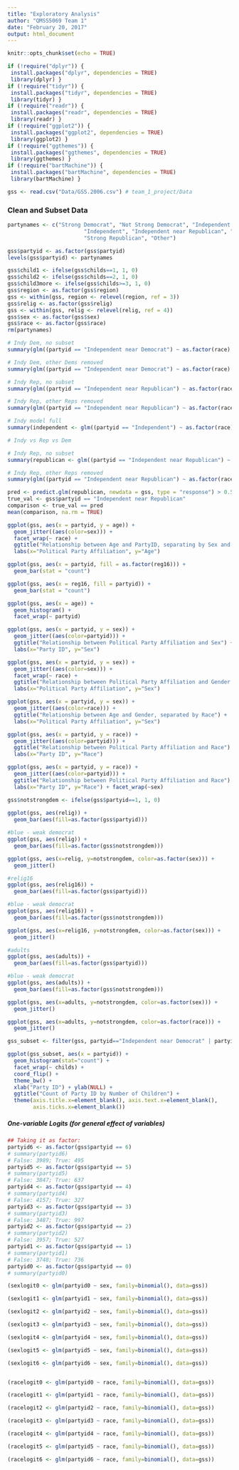 ```yaml
---
title: "Exploratory Analysis"
author: "QMSS5069 Team 1"
date: "February 20, 2017"
output: html_document
---
```


```r
knitr::opts_chunk$set(echo = TRUE)
```

```r

if (!require("dplyr")) {
 install.packages("dplyr", dependencies = TRUE)
 library(dplyr) }
if (!require("tidyr")) {
 install.packages("tidyr", dependencies = TRUE)
 library(tidyr) }
if (!require("readr")) {
 install.packages("readr", dependencies = TRUE)
 library(readr) }
if (!require("ggplot2")) {
 install.packages("ggplot2", dependencies = TRUE)
 library(ggplot2) }
if (!require("ggthemes")) {
 install.packages("ggthemes", dependencies = TRUE)
 library(ggthemes) }
if (!require("bartMachine")) {
 install.packages("bartMachine", dependencies = TRUE)
 library(bartMachine) }

```

```r

gss <- read.csv("Data/GSS.2006.csv") # team_1_project/Data

```

### Clean and Subset Data
```r

partynames <- c("Strong Democrat", "Not Strong Democrat", "Independent near Democrat", 
                        "Independent", "Independent near Republican", "Not Strong Republican", 
                        "Strong Republican", "Other")

gss$partyid <- as.factor(gss$partyid)
levels(gss$partyid) <- partynames

gss$child1 <- ifelse(gss$childs==1, 1, 0)
gss$child2 <- ifelse(gss$childs==2, 1, 0)
gss$child3more <- ifelse(gss$childs>=3, 1, 0)
gss$region <- as.factor(gss$region)
gss <- within(gss, region <- relevel(region, ref = 3))
gss$relig <- as.factor(gss$relig)
gss <- within(gss, relig <- relevel(relig, ref = 4))
gss$sex <- as.factor(gss$sex)
gss$race <- as.factor(gss$race)
rm(partynames)
```

```r
# Indy Dem, no subset
summary(glm((partyid == "Independent near Democrat") ~ as.factor(race) + (relig == 4) + (born == 2 | reg16 == 0) + sex + age + rincom06 + sex:rincom06 + prestg80 + degree + degree:as.factor(race) + marital + adults + child1 + child2 + child3more + union, family = binomial(link = "logit"), data = gss))

# Indy Dem, other Dems removed
summary(glm((partyid == "Independent near Democrat") ~ as.factor(race) + (relig == 4) + (born == 2 | reg16 == 0) + sex + age + rincom06 + sex:rincom06 + prestg80 + degree + degree:as.factor(race) + marital + adults + child1 + child2 + child3more + union, family = binomial(link = "logit"), data = gss, subset = !(gss$partyid %in% c("Strong Democrat", "Not Strong Democrat"))))

# Indy Rep, no subset
summary(glm((partyid == "Independent near Republican") ~ as.factor(race) + (relig == 4) + (born == 2 | reg16 == 0) + sex + age + rincom06 + sex:rincom06 + prestg80 + degree + degree:as.factor(race) + marital + adults + child1 + child2 + child3more + union, family = binomial(link = "logit"), data = gss))

# Indy Rep, other Reps removed
summary(glm((partyid == "Independent near Republican") ~ as.factor(race) + (relig == 4) + (born == 2 | reg16 == 0) + sex + age + rincom06 + sex:rincom06 + prestg80 + degree + degree:as.factor(race) + marital + adults + child1 + child2 + child3more + union, family = binomial(link = "logit"), data = gss, subset = !(gss$partyid %in% c("Strong Republican", "Not Strong Republican"))))

# Indy model full
summary(independent <- glm((partyid == "Independent") ~ as.factor(race) + (relig == 4) + (born == 2 | reg16 == 0) + sex + age + rincom06 + sex:rincom06 + prestg80 + degree + degree:as.factor(race) + marital + adults + child1 + child2 + child3more + union, family = binomial(link = "logit"), data = gss))

# Indy vs Rep vs Dem


```

```r
# Indy Rep, no subset
summary(republican <- glm((partyid == "Independent near Republican") ~ (race == 2) + (relig == 1 | relig == 3) + (born == 2 | reg16 == 0) + sex + age^2 + rincom06 + prestg80 + degree + rincom06:(race == 2) + (marital == 5) + rincom06:(marital == 5) + adults + child1 + child2 + child3more + union, family = binomial(link = "logit"), data = gss))

# Indy Rep, other Reps removed
summary(glm((partyid == "Independent near Republican") ~ as.factor(race) + (relig == 4) + (born == 2 | reg16 == 0) + sex + age + rincom06 + sex:rincom06 + prestg80 + degree + degree:as.factor(race) + marital + adults + child1 + child2 + child3more + union, family = binomial(link = "logit"), data = gss, subset = !(gss$partyid %in% c("Strong Republican", "Not Strong Republican"))))

pred <- predict.glm(republican, newdata = gss, type = "response") > 0.5
true_val <- gss$partyid == "Independent near Republican"
comparison <- true_val == pred
mean(comparison, na.rm = TRUE)

```

```r
ggplot(gss, aes(x = partyid, y = age)) + 
  geom_jitter((aes(color=sex))) + 
  facet_wrap(~ race) + 
  ggtitle("Relationship between Age and PartyID, separating by Sex and Race") + 
  labs(x="Political Party Affiliation", y="Age")

ggplot(gss, aes(x = partyid, fill = as.factor(reg16))) +
  geom_bar(stat = "count")

ggplot(gss, aes(x = reg16, fill = partyid)) +
  geom_bar(stat = "count")

ggplot(gss, aes(x = age)) +
  geom_histogram() + 
  facet_wrap(~ partyid)

ggplot(gss, aes(x = partyid, y = sex)) + 
  geom_jitter((aes(color=partyid))) + 
  ggtitle("Relationship between Political Party Affiliation and Sex") + 
  labs(x="Party ID", y="Sex")

ggplot(gss, aes(x = partyid, y = sex)) + 
  geom_jitter((aes(color=sex))) + 
  facet_wrap(~ race) + 
  ggtitle("Relationship between Political Party Affiliation and Gender, separated by Race") + 
  labs(x="Political Party Affiliation", y="Sex")

ggplot(gss, aes(x = partyid, y = sex)) + 
  geom_jitter((aes(color=race))) + 
  ggtitle("Relationship between Age and Gender, separated by Race") + 
  labs(x="Political Party Affiliation", y="Sex")

ggplot(gss, aes(x = partyid, y = race)) + 
  geom_jitter((aes(color=partyid))) + 
  ggtitle("Relationship between Political Party Affiliation and Race") + 
  labs(x="Party ID", y="Race")

ggplot(gss, aes(x = partyid, y = race)) + 
  geom_jitter((aes(color=partyid))) + 
  ggtitle("Relationship between Political Party Affiliation and Race") + 
  labs(x="Party ID", y="Race") + facet_wrap(~sex)

gss$notstrongdem <- ifelse(gss$partyid==1, 1, 0)
  
ggplot(gss, aes(relig)) + 
  geom_bar(aes(fill=as.factor(gss$partyid)))

#blue - weak democrat
ggplot(gss, aes(relig)) + 
  geom_bar(aes(fill=as.factor(gss$notstrongdem)))

ggplot(gss, aes(x=relig, y=notstrongdem, color=as.factor(sex))) + 
  geom_jitter()

#relig16
ggplot(gss, aes(relig16)) + 
  geom_bar(aes(fill=as.factor(gss$partyid)))

#blue - weak democrat
ggplot(gss, aes(relig16)) + 
  geom_bar(aes(fill=as.factor(gss$notstrongdem)))

ggplot(gss, aes(x=relig16, y=notstrongdem, color=as.factor(sex))) + 
  geom_jitter()

#adults
ggplot(gss, aes(adults)) + 
  geom_bar(aes(fill=as.factor(gss$partyid)))

#blue - weak democrat
ggplot(gss, aes(adults)) + 
  geom_bar(aes(fill=as.factor(gss$notstrongdem)))

ggplot(gss, aes(x=adults, y=notstrongdem, color=as.factor(sex))) + 
  geom_jitter()

ggplot(gss, aes(x=adults, y=notstrongdem, color=as.factor(race))) + 
  geom_jitter()

gss_subset <- filter(gss, partyid=="Independent near Democrat" | partyid=="Independent near Republican", childs!="NA")

ggplot(gss_subset, aes(x = partyid)) + 
  geom_histogram(stat="count") + 
  facet_wrap(~ childs) + 
  coord_flip() + 
  theme_bw() + 
  xlab("Party ID") + ylab(NULL) + 
  ggtitle("Count of Party ID by Number of Children") + 
  theme(axis.title.x=element_blank(), axis.text.x=element_blank(), 
        axis.ticks.x=element_blank())

```


##### One-variable Logits (for general effect of variables)

```r
## Taking it as factor: 
partyid6 <- as.factor(gss$partyid == 6)
# summary(partyid6)
# False: 3989; True: 495
partyid5 <- as.factor(gss$partyid == 5)
# summary(partyid5)
# False: 3847; True: 637
partyid4 <- as.factor(gss$partyid == 4)
# summary(partyid4)
# False: 4157; True: 327
partyid3 <- as.factor(gss$partyid == 3)
# summary(partyid3)
# False: 3487; True: 997
partyid2 <- as.factor(gss$partyid == 2)
# summary(partyid2)
# False: 3957; True: 527
partyid1 <- as.factor(gss$partyid == 1)
# summary(partyid1)
# False: 3748; True: 736
partyid0 <- as.factor(gss$partyid == 0)
# summary(partyid0)

(sexlogit0 <- glm(partyid0 ~ sex, family=binomial(), data=gss))

(sexlogit1 <- glm(partyid1 ~ sex, family=binomial(), data=gss))

(sexlogit2 <- glm(partyid2 ~ sex, family=binomial(), data=gss))

(sexlogit3 <- glm(partyid3 ~ sex, family=binomial(), data=gss))

(sexlogit4 <- glm(partyid4 ~ sex, family=binomial(), data=gss))

(sexlogit5 <- glm(partyid5 ~ sex, family=binomial(), data=gss))

(sexlogit6 <- glm(partyid6 ~ sex, family=binomial(), data=gss))


(racelogit0 <- glm(partyid0 ~ race, family=binomial(), data=gss))

(racelogit1 <- glm(partyid1 ~ race, family=binomial(), data=gss))

(racelogit2 <- glm(partyid2 ~ race, family=binomial(), data=gss))

(racelogit3 <- glm(partyid3 ~ race, family=binomial(), data=gss))

(racelogit4 <- glm(partyid4 ~ race, family=binomial(), data=gss))

(racelogit5 <- glm(partyid5 ~ race, family=binomial(), data=gss))

(racelogit6 <- glm(partyid6 ~ race, family=binomial(), data=gss))


```

```r

```

```r

```

